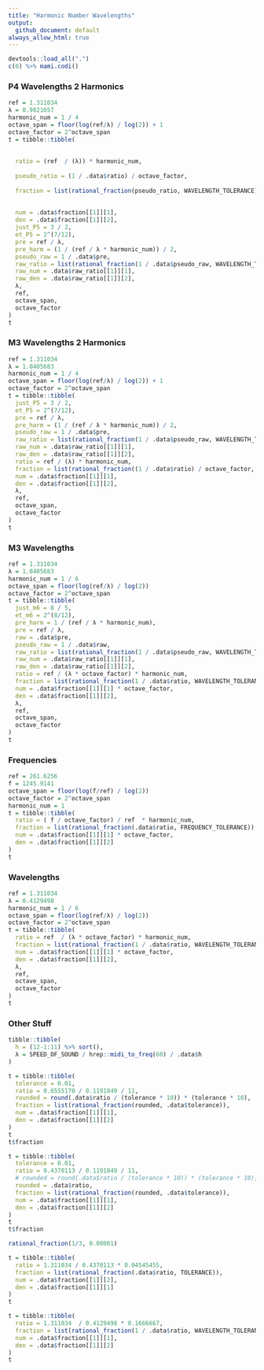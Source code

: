 ```yaml
---
title: "Harmonic Number Wavelengths"
output:
  github_document: default
always_allow_html: true
---
```


```r
devtools::load_all(".")
c(0) %>% mami.codi()
```
### P4 Wavelengths 2 Harmonics
```r
ref = 1.311034
λ = 0.9821657
harmonic_num = 1 / 4
octave_span = floor(log(ref/λ) / log(2)) + 1
octave_factor = 2^octave_span
t = tibble::tibble(
  
  
  ratio = (ref  / (λ)) * harmonic_num,
  
  pseudo_ratio = (1 / .data$ratio) / octave_factor,
  
  fraction = list(rational_fraction(pseudo_ratio, WAVELENGTH_TOLERANCE)),
  
  
  num = .data$fraction[[1]][1],
  den = .data$fraction[[1]][2],
  just_P5 = 3 / 2,
  et_P5 = 2^(7/12),
  pre = ref / λ,
  pre_harm = (1 / (ref / λ * harmonic_num)) / 2,
  pseudo_raw = 1 / .data$pre,
  raw_ratio = list(rational_fraction(1 / .data$pseudo_raw, WAVELENGTH_TOLERANCE)),
  raw_num = .data$raw_ratio[[1]][1],
  raw_den = .data$raw_ratio[[1]][2],
  λ,
  ref,
  octave_span,
  octave_factor
)
t
```
### M3 Wavelengths 2 Harmonics
```r
ref = 1.311034
λ = 1.0405683
harmonic_num = 1 / 4
octave_span = floor(log(ref/λ) / log(2)) + 1
octave_factor = 2^octave_span
t = tibble::tibble(
  just_P5 = 3 / 2,
  et_P5 = 2^(7/12),
  pre = ref / λ,
  pre_harm = (1 / (ref / λ * harmonic_num)) / 2,
  pseudo_raw = 1 / .data$pre,
  raw_ratio = list(rational_fraction(1 / .data$pseudo_raw, WAVELENGTH_TOLERANCE)),
  raw_num = .data$raw_ratio[[1]][1],
  raw_den = .data$raw_ratio[[1]][2],
  ratio = ref / (λ) * harmonic_num,
  fraction = list(rational_fraction((1 / .data$ratio) / octave_factor, WAVELENGTH_TOLERANCE)),
  num = .data$fraction[[1]][1],
  den = .data$fraction[[1]][2],
  λ,
  ref,
  octave_span,
  octave_factor
)
t
```

### M3 Wavelengths
```r
ref = 1.311034
λ = 1.0405683
harmonic_num = 1 / 6
octave_span = floor(log(ref/λ) / log(2))
octave_factor = 2^octave_span
t = tibble::tibble(
  just_m6 = 8 / 5,
  et_m6 = 2^(8/12),
  pre_harm = 1 / (ref / λ * harmonic_num),
  pre = ref / λ,
  raw = .data$pre,
  pseudo_raw = 1 / .data$raw,
  raw_ratio = list(rational_fraction(1 / .data$pseudo_raw, WAVELENGTH_TOLERANCE)),
  raw_num = .data$raw_ratio[[1]][1],
  raw_den = .data$raw_ratio[[1]][2],
  ratio = ref / (λ * octave_factor) * harmonic_num,
  fraction = list(rational_fraction(1 / .data$ratio, WAVELENGTH_TOLERANCE)),
  num = .data$fraction[[1]][1] * octave_factor,
  den = .data$fraction[[1]][2],
  λ,
  ref,
  octave_span,
  octave_factor
)
t
```

### Frequencies
```r
ref = 261.6256
f = 1245.9141
octave_span = floor(log(f/ref) / log(2))
octave_factor = 2^octave_span
harmonic_num = 1
t = tibble::tibble(
  ratio = ( f / octave_factor) / ref  * harmonic_num,
  fraction = list(rational_fraction(.data$ratio, FREQUENCY_TOLERANCE)),
  num = .data$fraction[[1]][1] * octave_factor,
  den = .data$fraction[[1]][2]
)
t
```

### Wavelengths
```r
ref = 1.311034
λ = 0.4129498
harmonic_num = 1 / 6
octave_span = floor(log(ref/λ) / log(2))
octave_factor = 2^octave_span
t = tibble::tibble(
  ratio = ref  / (λ * octave_factor) * harmonic_num,
  fraction = list(rational_fraction(1 / .data$ratio, WAVELENGTH_TOLERANCE)),
  num = .data$fraction[[1]][1] * octave_factor,
  den = .data$fraction[[1]][2],
  λ,
  ref,
  octave_span,
  octave_factor
)
t
```

### Other Stuff

```r
tibble::tibble(
  h = (12-1:11) %>% sort(),
  λ = SPEED_OF_SOUND / hrep::midi_to_freq(60) / .data$h
)
```

```r
t = tibble::tibble(
  tolerance = 0.01,
  ratio = 0.6555170 / 0.1191849 / 11,
  rounded = round(.data$ratio / (tolerance * 10)) * (tolerance * 10),
  fraction = list(rational_fraction(rounded, .data$tolerance)),
  num = .data$fraction[[1]][1],
  den = .data$fraction[[1]][2]
)
t
t$fraction
```
```r
t = tibble::tibble(
  tolerance = 0.01,
  ratio = 0.4370113 / 0.1191849 / 11,
  # rounded = round(.data$ratio / (tolerance * 10)) * (tolerance * 10),
  rounded = .data$ratio,
  fraction = list(rational_fraction(rounded, .data$tolerance)),
  num = .data$fraction[[1]][1],
  den = .data$fraction[[1]][2]
)
t
t$fraction
```
```r
rational_fraction(1/3, 0.00001)
```
```r
t = tibble::tibble(
  ratio = 1.311034 / 0.4370113 * 0.04545455,
  fraction = list(rational_fraction(.data$ratio, TOLERANCE)),
  num = .data$fraction[[1]][2],
  den = .data$fraction[[1]][1]
)
t
```
```r
t = tibble::tibble(
  ratio = 1.311034  / 0.4129498 * 0.1666667,
  fraction = list(rational_fraction(1 / .data$ratio, WAVELENGTH_TOLERANCE)),
  num = .data$fraction[[1]][1],
  den = .data$fraction[[1]][2]
)
t
```
